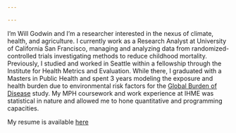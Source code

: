 ```yaml
---

---
```


I'm Will Godwin and I'm a researcher interested in the nexus of climate, health, and agriculture. I currently work as a Research Analyst at University of California San Francisco, managing and analyzing data from randomized-controlled trials investigating methods to reduce childhood mortality. Previously, I studied and worked in Seattle within a fellowship through the Institute for Health Metrics and Evaluation. While there, I graduated with a Masters in Public Health and spent 3 years modeling the exposure and health burden due to environmental risk factors for the [Global Burden of Disease](https://www.thelancet.com/gbd) study. My MPH coursework and work experience at IHME was statistical in nature and allowed me to hone quantitative and programming capacities.

My resume is available [here](files/CV-WGodwin.pdf)